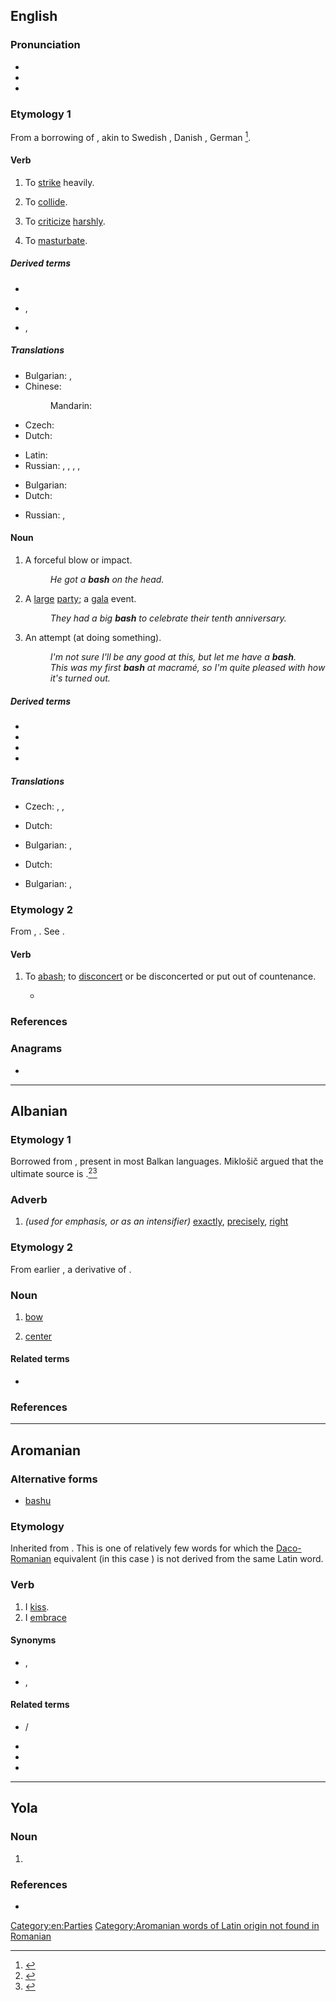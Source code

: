 {{also|Bash}}
==English==

===Pronunciation===
* {{IPA|en|/bæʃ/}}
* {{audio|en|En-au-bash.ogg|Audio (AU)}}
* {{rhymes|en|æʃ|s=1}}

===Etymology 1===
From a borrowing of {{bor|en|non|*baska|t=to strike}}, akin to Swedish {{m|sv|basa||to baste, whip, lash, flog}}, Danish {{m|da|baske||to beat, strike, cudgel}}, German {{m|de|patschen||to slap}}<ref>{{R:ODS online|baske}}</ref>.

====Verb====
{{en-verb}}

# To [[strike]] heavily.
#: {{ux|en|The thugs kept '''bashing''' the [[cower]]ing victim.}}
#: {{ux|en|If the engine won't start, '''bash''' it with this hammer.}}
#: {{ux|en|He '''bashed''' his head against the door.}}
# To [[collide]].
#: {{ux|en|Don't '''bash''' into me with that [[shopping trolley]].}}
# To [[criticize]] [[harsh]]ly.
#: {{ux|en|He '''bashed''' my [[idea]]s.}}
# {{lb|en|British|slang}} To [[masturbate]].
#: {{ux|en|He said that he '''bashes''' daily.}}

=====Derived terms=====
* {{l|en|bash into}}
* {{l|en|gay bash}}, {{l|en|gay-bash}}
* {{l|en|trans bash}}, {{l|en|trans-bash}}

=====Translations=====
{{trans-top|to strike}}
* Bulgarian: {{t+|bg|фрасвам}}, {{t+|bg|удрям}}
* Chinese:
*: Mandarin: {{t+|cmn|揍|tr=zòu|sc=Hani}}
* Czech: {{t+|cs|udeřit|pf}}
* Dutch: {{t+|nl|neerslagen}}
{{trans-mid}}
* Latin: {{t|la|cudere}}
* Russian: {{t+|ru|колоти́ть|impf}}, {{t+|ru|поколоти́ть|pf}}, {{t+|ru|бить|impf}}, {{t+|ru|поби́ть|pf}}, {{t+|ru|изби́ть|pf}}
{{trans-bottom}}

{{trans-see|collide}}

{{trans-top|to criticize}}
* Bulgarian: {{t+|bg|критикувам}}
* Dutch: {{t+|nl|kritiseren}}
{{trans-mid}}
* Russian: {{t+|ru|критикова́ть|impf}}, {{t+|ru|раскритикова́ть|pf}}
{{trans-bottom}}

====Noun====
{{en-noun}}

# {{lb|en|informal}} A forceful blow or impact.
#: ''He got a '''bash''' on the head.''
# {{lb|en|informal}} A [[large]] [[party]]; a [[gala]] event.
#: ''They had a big '''bash''' to celebrate their tenth anniversary.''
# {{lb|en|UK|informal|often in the phrase 'have a bash'}} An attempt (at doing something).
#: ''I'm not sure I'll be any good at this, but let me have a '''bash'''.''
#: ''This was my first '''bash''' at macramé, so I'm quite pleased with how it's turned out.'' 

=====Derived terms=====
* {{l|en|basher}}
* {{l|en|bashment}}
* {{l|en|on the bash}}
* {{l|en|megabash}}

=====Translations=====
{{trans-top|gala}}
* Czech: {{t|cs|raut|m}}, {{t+|cs|recepce|f}}, {{t+|cs|banket|m}}
{{trans-mid}}
* Dutch: {{t|nl|gala bal|n}}
{{trans-bottom}}

{{trans-top|an attack}}
* Bulgarian: {{t|bg|фрасване|n}}, {{t|bg|[[юмрук|юмручен]] [[удар]]|m}}
{{trans-mid}}
* Dutch: {{t+|nl|neerslagen|n}}
{{trans-bottom}}

{{checktrans-top|gala}}
* Bulgarian: {{t|bg|фрасване|n}}, {{t|bg|[[юмрук|юмручен]] [[удар]]|m}}
{{trans-mid}}
{{trans-bottom}}

===Etymology 2===
From {{inh|en|enm|baschen}}, {{m|ang|baissen}}. See {{m|en|abash}}.

====Verb====
{{en-verb}}

# {{lb|en|obsolete|transitive}} To [[abash]]; to [[disconcert]] or be disconcerted or put out of countenance.
#* {{RQ:Spenser Faerie Queene|book=II|canto=IV|stanza=37|passage=His countenance was bold and '''bashed''' not.}}

{{Webster 1913}}

===References===
<references/>

===Anagrams===
* {{anagrams|en|a=abhs|AHBs|Bahs|HABs|HBAs|Habs|bahs|habs|shab}}

[[Category:en:Parties]]

----

==Albanian==

===Etymology 1===
Borrowed from {{bor|sq|sh|baš||exactly, just, right}}, present in most Balkan languages. Miklošič argued that the ultimate source is {{der|sq|tr|baş||head, leader}}.<ref>{{R:sq:Topalli|page=181}}</ref><ref>{{R:sq:Omari|page=97}}</ref>

===Adverb===
{{sq-adv|m|}}

# ''(used for emphasis, or as an intensifier)'' [[exactly]], [[precisely]], [[right]]

===Etymology 2===
From earlier {{m|sq|*balsha}}, a derivative of {{m|sq|ballë}}.

===Noun===
{{sq-noun|m|bashë|bashi|bashët}}

# {{lb|sq|nautical}} [[bow]] {{qualifier|of ship}}
# [[center]] {{qualifier|of room or chamber}}

====Related terms====
* {{l|sq|ballë}}

===References===
<references/>

----

==Aromanian==

===Alternative forms===
* [[bashu]]

===Etymology===
Inherited from {{inh|rup|la|bāsiō||I [[kiss]]}}. This is one of relatively few words for which the [[Daco-Romanian]] equivalent (in this case {{m|ro|săruta}}) is not derived from the same Latin word.

===Verb===
{{head|rup|verb|past participle|bãshatã}}

# I [[kiss]].
# I [[embrace]]

====Synonyms====
* {{sense|kiss}} {{l|rup|hiritsescu}}, {{l|rup|gugustedz}}
* {{sense|embrace}} {{l|rup|ambrãtsitedz}}, {{l|rup|ambrats}}

====Related terms====
* {{l|rup|bãshari}} / {{l|rup|bãshare}}
* {{l|rup|bãshat}}
* {{l|rup|dizbash}}
* {{l|rup|spribash}}

[[Category:Aromanian words of Latin origin not found in Romanian]]

----

==Yola==

===Noun===
{{head|yol|noun}}
# {{alternative form of|yol|baush}}

===References===
* {{R:Poole 1867}}